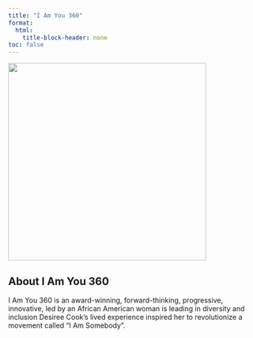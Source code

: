 ```yaml
---
title: "I Am You 360"
format: 
  html:
    title-block-header: none
toc: false
---
```



<style>
  /* Style the header text (optional) */
  header h1, header p {
    /* Set the text color to white or any color that contrasts with the background */
    color: white;
  }
</style>

[![](./images/iAmYouLogo.png){fig-align="center" width="400"}](https://casadelosninos.org/how-to-help/donate/?fbclid=IwAR2yEyACPwdzP5jSz8NoZyVc8zsmRwXxxFDyEUplBmwSZoiCy3vB7NCr8w8)

<div style="text-align: center;">
  <a href="https://iamyou360.org/">
    <i class="fa-solid fa-globe"></i>
  </a>
  <a href="https://www.facebook.com/iamyou360">
    <i class="fab fa-facebook"></i>
  </a>
  <a href="https://www.instagram.com/i_am_you_360/">
    <i class="fa-brands fa-instagram"></i>
  </a>
</div>

## About I Am You 360

<p class="centered-paragraph">I Am You 360 is an award-winning, forward-thinking, progressive, innovative, led by an African American woman is leading in diversity and inclusion Desiree Cook’s lived experience inspired her to revolutionize a movement called “I Am Somebody”.</p>
